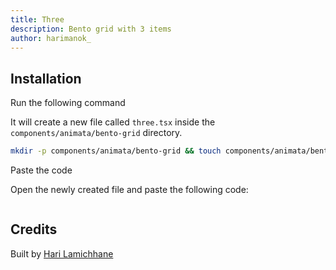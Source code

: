 ```yaml
---
title: Three
description: Bento grid with 3 items
author: harimanok_
---
```


<ComponentPreview name="bento-grid-three--docs" />

## Installation

<Steps>
<Step>Run the following command</Step>

It will create a new file called `three.tsx` inside the `components/animata/bento-grid` directory.

```bash
mkdir -p components/animata/bento-grid && touch components/animata/bento-grid/three.tsx
```

<Step>Paste the code</Step>

Open the newly created file and paste the following code:

```jsx file=<rootDir>/animata/bento-grid/three.tsx

```

</Steps>

## Credits

Built by [Hari Lamichhane](https://github.com/hari)
